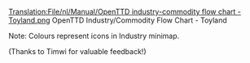 [[Translation:File/nl/Manual/OpenTTD industry-commodity flow chart - Toyland.png]]
OpenTTD Industry/Commodity Flow Chart - Toyland

Note: Colours represent icons in Industry minimap.

(Thanks to Timwi for valuable feedback!)